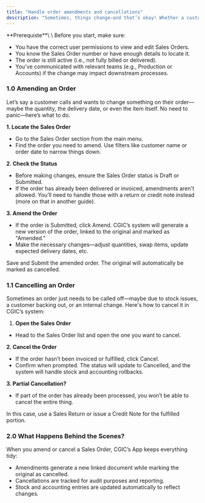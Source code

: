 ```yaml
---
title: "Handle order amendments and cancellations"
description: "Sometimes, things change—and that’s okay! Whether a customer updates their mind or an internal change requires adjusting an order, CGIC’s system gives you the flexibility to manage amendments and cancellations easily. Here's how we handle those situations at CGIC."
---
```


<Info>
  **Prerequiste**\
  \
  Before you start, make sure:

  - You have the correct user permissions to view and edit Sales Orders.
  - You know the Sales Order number or have enough details to locate it.
  - The order is still active (i.e., not fully billed or delivered).
  - You've communicated with relevant teams (e.g., Production or Accounts) if the change may impact downstream processes.
</Info>

### 1.0 Amending an Order

Let’s say a customer calls and wants to change something on their order—maybe the quantity, the delivery date, or even the item itself. No need to panic—here’s what to do.

**1. Locate the Sales Order**

- Go to the Sales Order section from the main menu.
- Find the order you need to amend. Use filters like customer name or order date to narrow things down.

**2. Check the Status**

- Before making changes, ensure the Sales Order status is Draft or Submitted.
- If the order has already been delivered or invoiced, amendments aren't allowed. You’ll need to handle those with a return or credit note instead (more on that in another guide).

**3. Amend the Order**

- If the order is Submitted, click Amend. CGIC’s system will generate a new version of the order, linked to the original and marked as "Amended."
- Make the necessary changes—adjust quantities, swap items, update expected delivery dates, etc.

Save and Submit the amended order. The original will automatically be marked as cancelled.

### 1.1 Cancelling an Order

Sometimes an order just needs to be called off—maybe due to stock issues, a customer backing out, or an internal change. Here's how to cancel it in CGIC’s system:

1. **Open the Sales Order**

- Head to the Sales Order list and open the one you want to cancel.

**2. Cancel the Order**

- If the order hasn’t been invoiced or fulfilled, click Cancel.
- Confirm when prompted. The status will update to Cancelled, and the system will handle stock and accounting rollbacks.

**3. Partial Cancellation?**

- If part of the order has already been processed, you won’t be able to cancel the entire thing.

In this case, use a Sales Return or issue a Credit Note for the fulfilled portion.

### 2.0 What Happens Behind the Scenes?

When you amend or cancel a Sales Order, CGIC’s App keeps everything tidy:

- Amendments generate a new linked document while marking the original as cancelled.
- Cancellations are tracked for audit purposes and reporting.
- Stock and accounting entries are updated automatically to reflect changes.